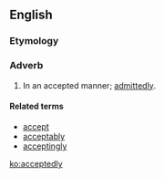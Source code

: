 ==English==

===Etymology===
{{suffix|accept|ly|lang=en}}

===Adverb===
{{en-adv}}

# In an accepted manner; [[admittedly]].

====Related terms====
* [[accept]]
* [[acceptably]]
* [[acceptingly]]

[[ko:acceptedly]]